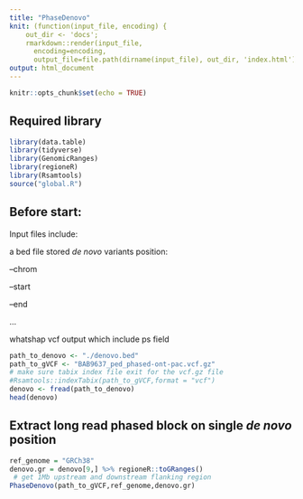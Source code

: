 ```yaml
---
title: "PhaseDenovo"
knit: (function(input_file, encoding) {
    out_dir <- 'docs';
    rmarkdown::render(input_file,
      encoding=encoding,
      output_file=file.path(dirname(input_file), out_dir, 'index.html'))})
output: html_document
---
```


```r
knitr::opts_chunk$set(echo = TRUE)
```

## Required library

```r
library(data.table)
library(tidyverse)
library(GenomicRanges)
library(regioneR)
library(Rsamtools)
source("global.R")
```

## Before start:

Input files include:

a bed file stored *de novo* variants position:

--chrom

--start

--end

...

whatshap vcf output which include ps field

```r
path_to_denovo <- "./denovo.bed"
path_to_gVCF <- "BAB9637_ped_phased-ont-pac.vcf.gz"
# make sure tabix index file exit for the vcf.gz file
#Rsamtools::indexTabix(path_to_gVCF,format = "vcf")
denovo <- fread(path_to_denovo)
head(denovo)
```

## Extract long read phased block on single *de novo* position

```r
ref_genome = "GRCh38"
denovo.gr = denovo[9,] %>% regioneR::toGRanges()
 # get 1Mb upstream and downstream flanking region
PhaseDenovo(path_to_gVCF,ref_genome,denovo.gr)
```